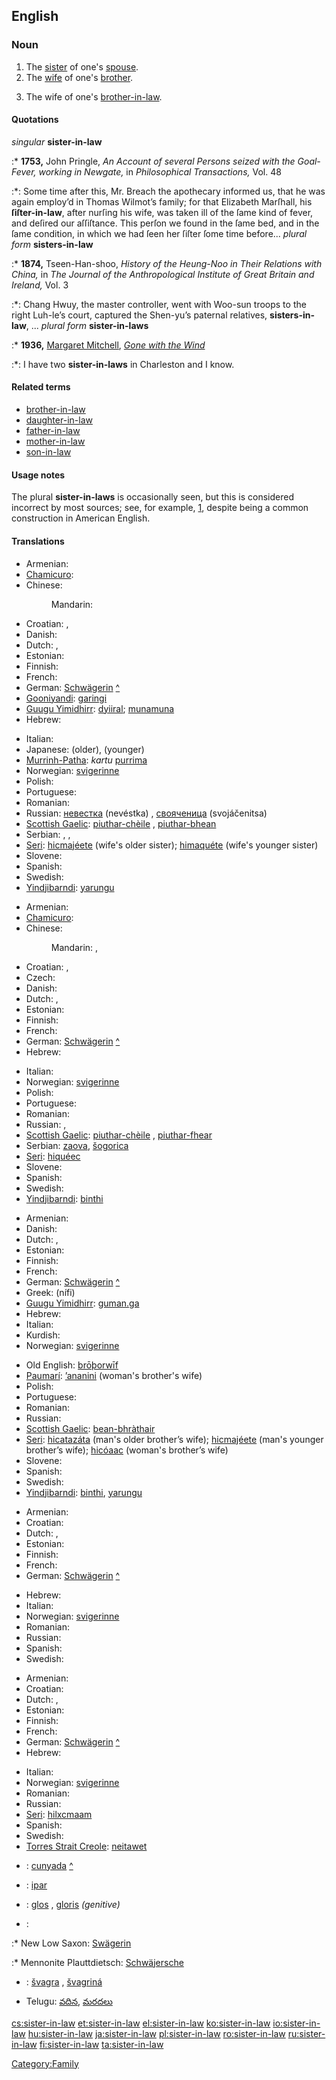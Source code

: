 ==English==

===Noun===
{{en-noun|sg=[[sister]]-[[in]]-[[law]]|pl=sisters-in-law}}

# The [[sister]] of one's [[spouse]].
# The [[wife]] of one's [[brother]].
# {{context|less common}} The wife of one's [[brother-in-law]].

====Quotations====
''singular'' '''sister-in-law'''
:* '''1753,''' John Pringle, ''An Account of several Persons seized with the Goal-Fever, working in Newgate,'' in ''Philosophical Transactions,'' Vol. 48
:*: Some time after this, Mr. Breach the apothecary informed us, that he was again employ’d in Thomas Wilmot’s family; for that Elizabeth Marſhall, his '''ſiſter-in-law''', after nurſing his wife, was taken ill of the ſame kind of fever, and deſired our aſſiſtance. This perſon we found in the ſame bed, and in the ſame condition, in which we had ſeen her ſiſter ſome time before...
''plural form'' '''sisters-in-law'''
:* '''1874,''' Tseen-Han-shoo, ''History of the Heung-Noo in Their Relations with China,'' in ''The Journal of the Anthropological Institute of Great Britain and Ireland,'' Vol. 3
:*: Chang Hwuy, the master controller, went with Woo-sun troops to the right Luh-le’s court, captured the Shen-yu’s paternal relatives, '''sisters-in-law''', ...
''plural form'' '''sister-in-laws'''
:* '''1936,''' [[w:Margaret Mitchell|Margaret Mitchell]], ''[[w:Gone with the Wind|Gone with the Wind]]''
:*: I have two '''sister-in-laws''' in Charleston and I know.

====Related terms====
* [[brother-in-law]]
* [[daughter-in-law]]
* [[father-in-law]]
* [[mother-in-law]]
* [[son-in-law]]

====Usage notes====
The plural '''sister-in-laws''' is occasionally seen, but this is considered incorrect by most sources; see, for example, [http://www.wsu.edu/~brians/errors/sisterinlaws.html], despite being a common construction in American English.

====Translations====
{{trans-top|wife's sister}}
* Armenian: {{t-|hy|քենի|tr=k'eni|sc=Armn|xs=Armenian}}
* [[Chamicuro]]: {{tø|ccc|pus̈hana}}
* Chinese:
*: Mandarin: {{t|zh|姨|tr=yí|sc=Hani}}
* Croatian: {{t-|hr|svast|f}}, {{t-|hr|svastika|f}}
* Danish: {{t+|da|svigerinde}}
* Dutch: {{t+|nl|schoonzus|f}}, {{t+|nl|schoonzuster|f}}
* Estonian: {{t-|et|käli}}
* Finnish: {{t+|fi|käly}}
* French: {{t+|fr|belle-sœur|f}}
* German: [[Schwägerin]] {{f}} [[:de:Schwägerin|^]]
* [[Gooniyandi]]: [[garingi]]
* [[Guugu Yimidhirr]]: [[dyiiral]]; [[munamuna]] {{avoidance}}
* Hebrew: {{he-translation|גיסה|gisá|wv=גִּיסָה}} {{f}}
{{trans-mid}}
* Italian: {{t+|it|cognata|f}}
* Japanese: {{t|ja|義姉|tr=ane|sc=Jpan}} (older),  {{t|ja|義妹|tr=imōto|sc=Jpan}} (younger)
* [[Murrinh-Patha]]: ''kartu'' [[purrima]]
* Norwegian: [[svigerinne]] {{f}}
* Polish: {{t+|pl|szwagierka|f}}
* Portuguese: {{t+|pt|cunhada|f}}
* Romanian: {{t+|ro|cumnată|f}}
* Russian: [[невестка]] (nevéstka) {{f}}, [[свояченица]] (svojáčenitsa) {{f}}
* [[Scottish Gaelic]]: [[piuthar-chèile]] {{f}}, [[piuthar-bhean]] {{f}}
* Serbian: {{t-|sr|svast|f}}, {{t-|sr|svastika|f}}, {{t-|sr|svakinja}}
* [[Seri]]: [[hicmajeete|hicmajéete]] (wife's older sister); [[himaquete|himaquéte]] (wife's younger sister)
* Slovene: {{t+|sl|svakinja|f}}
* Spanish: {{t-|es|cuñada|f}}
* Swedish: {{t+|sv|svägerska|c}}
* [[Yindjibarndi]]: [[yarungu]]
{{trans-bottom}}

{{trans-top|husband's sister}}
* Armenian: {{t-|hy|տալ|tr=tal|sc=Armn|xs=Armenian}}
* [[Chamicuro]]: {{tø|ccc|pus̈hana}}
* Chinese:
*: Mandarin: {{t|zh|嫂嫂|tr=sǎosao|sc=Hani}},  {{t|zh|姑|tr=gū|sc=Hani}}
* Croatian: {{t-|hr|zaova|f}}, {{t-|hr|šogorica|f}}
* Czech: {{t+|cs|švagrová|f}}
* Danish: {{t+|da|svigerinde}}
* Dutch: {{t+|nl|schoonzus|f}}, {{t+|nl|schoonzuster|f}}
* Estonian: {{t-|et|nadu}}
* Finnish: {{t+|fi|nato}}
* French: {{t+|fr|belle-sœur|f}}
* German: [[Schwägerin]] {{f}} [[:de:Schwägerin|^]]
* Hebrew: {{he-translation|גיסה|gisá|wv=גִּיסָה}} {{f}}
{{trans-mid}}
* Italian: {{t+|it|cognata|f}}
* Norwegian: [[svigerinne]] {{f}}
* Polish: {{t+|pl|szwagierka|f}}
* Portuguese: {{t+|pt|cunhada|f}}
* Romanian: {{t+|ro|cumnată|f}}
* Russian: {{t+|ru|невестка|f|tr=nevéstka|sc=Cyrl}}, {{t+|ru|золовка|f|tr=zolóvka|sc=Cyrl}}
* [[Scottish Gaelic]]: [[piuthar-chèile]] {{f}}, [[piuthar-fhear]] {{f}}
* Serbian: [[zaova]], [[šogorica]]
* [[Seri]]: [[hiqueec|hiquéec]]
* Slovene: {{t+|sl|svakinja|f}}
* Spanish: {{t-|es|cuñada|f}}
* Swedish: {{t+|sv|svägerska|c}}
* [[Yindjibarndi]]: [[binthi]]
{{trans-bottom}}

{{trans-top|brother's wife}}
* Armenian: {{t-|hy|հարս|tr=hars|sc=Armn|xs=Armenian}}
* Danish: {{t+|da|svigerinde}}
* Dutch: {{t+|nl|schoonzus|f}}, {{t+|nl|schoonzuster|f}}
* Estonian: {{t-|et|käli}}
* Finnish: {{t+|fi|käly}}
* French: {{t+|fr|belle-sœur|f}}
* German: [[Schwägerin]] {{f}} [[:de:Schwägerin|^]]
* Greek: {{t+|el|νύφη|f|s|sc=Grek}} (nífi)
* [[Guugu Yimidhirr]]: [[guman.ga]]
* Hebrew: {{he-translation|גיסה|gisá|wv=גִּיסָה}} {{f}}
* Italian: {{t+|it|cognata|f}}
* Kurdish: {{ku-Arab|[[براژن]]}}
* Norwegian: [[svigerinne]] {{f}}
{{trans-mid}}
* Old English: [[broþorwif|brōþorwīf]] {{n}}
* [[Paumarí]]: [[ʼananini]] {{f}} (woman's brother's wife)
* Polish: {{t+|pl|bratowa|f}}
* Portuguese: {{t+|pt|cunhada|f}}
* Romanian: {{t+|ro|cumnată|f}}
* Russian: {{t+|ru|невестка|f|tr=nevéstka|sc=Cyrl}}
* [[Scottish Gaelic]]: [[bean-bhràthair]] {{f}}
* [[Seri]]: [[hicatazata|hicatazáta]] (man's older brother’s wife); [[hicmajeete|hicmajéete]] (man's younger brother’s wife); [[hicoaac|hicóaac]] (woman's brother’s wife)
* Slovene: {{t+|sl|svakinja|f}}
* Spanish: {{t-|es|cuñada|f}}
* Swedish: {{t+|sv|svägerska|c}}
* [[Yindjibarndi]]: [[binthi]], [[yarungu]]
{{trans-bottom}}

{{trans-top|wife's brother's wife}}
* Armenian: {{t-|hy|հարս|tr=hars|sc=Armn|xs=Armenian}}
* Croatian: {{t-|hr|šurjakinja|f}}
* Dutch: {{t+|nl|schoonzus|f}}, {{t+|nl|schoonzuster|f}}
* Estonian: {{t-|et|käli}}
* Finnish: {{t+|fi|käly}}
* French: {{t+|fr|belle-sœur|f}}
* German: [[Schwägerin]] {{f}} [[:de:Schwägerin|^]]
{{trans-mid}}
* Hebrew: {{he-translation|גיסה|gisá|wv=גִּיסָה}} {{f}}
* Italian: {{t+|it|cognata|f}}
* Norwegian: [[svigerinne]] {{f}}
* Romanian: {{t+|ro|cumnată|f}}
* Russian: {{t+|ru|невестка|f|tr=nevéstka|sc=Cyrl}}
* Spanish: {{t-|es|cuñada|f}}
* Swedish: {{t+|sv|svägerska|c}}
{{trans-bottom}}

{{trans-top|husband's brother's wife}}
* Armenian: {{t+|hy|տագերակին|tr=tagerakin|sc=Armn|xs=Armenian}}
* Croatian: {{t-|hr|jetrva|f}}
* Dutch: {{t+|nl|schoonzus|f}}, {{t+|nl|schoonzuster|f}}
* Estonian: {{t-|et|käli}}
* Finnish: {{t+|fi|käly}}
* French: {{t+|fr|belle-sœur|f}}
* German: [[Schwägerin]] {{f}} [[:de:Schwägerin|^]]
* Hebrew: {{he-translation|גיסה|gisá|wv=גִּיסָה}} {{f}}
{{trans-mid}}
* Italian: {{t+|it|cognata|f}}
* Norwegian: [[svigerinne]] {{f}}
* Romanian: {{t+|ro|cumnată|f}}
* Russian: {{t+|ru|невестка|f|tr=nevéstka|sc=Cyrl}}
* [[Seri]]: [[hilxcmaam]]
* Spanish: {{t-|es|cuñada|f}}
* Swedish: {{t+|sv|svägerska|c}}
* [[Torres Strait Creole]]: [[neitawet]] {{context|eastern dialect}}
{{trans-bottom}}

{{checktrans-top}}
* {{ttbc|Catalan}}: [[cunyada]] {{f}} [[:ca:cunyada|^]]
* {{ttbc|Indonesian}}: [[ipar]]
* {{ttbc|Latin}}: [[glos]] {{f}}, [[gloris]] ''(genitive)''
* {{ttbc|Low German}}:
:* New Low Saxon: [[Swägerin]] {{f}}
:* Mennonite Plauttdietsch: [[Schwäjersche]] {{f}}
* {{ttbc|Slovak}}: [[švagra]] {{f}}, [[švagriná]] {{f}}
* Telugu: [[వదిన]], [[మరదలు]]
{{trans-bottom}}

[[Category:Family]]

[[cs:sister-in-law]]
[[et:sister-in-law]]
[[el:sister-in-law]]
[[ko:sister-in-law]]
[[io:sister-in-law]]
[[hu:sister-in-law]]
[[ja:sister-in-law]]
[[pl:sister-in-law]]
[[ro:sister-in-law]]
[[ru:sister-in-law]]
[[fi:sister-in-law]]
[[ta:sister-in-law]]